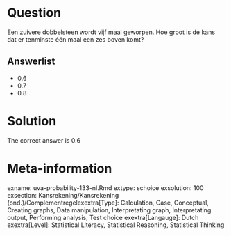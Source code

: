 Question
========

Een zuivere dobbelsteen wordt vijf maal geworpen. Hoe groot is de kans dat er tenminste één maal een zes boven komt? 

Answerlist
----------
* 0.6
* 0.7
* 0.8

Solution
========

The correct answer is  0.6 

Meta-information
================
exname: uva-probability-133-nl.Rmd 
extype: schoice 
exsolution: 100 
exsection: Kansrekening/Kansrekening (ond.)/Complementregelexextra[Type]: Calculation, Case, Conceptual, Creating graphs, Data manipulation, Interpretating graph, Interpretating output, Performing analysis, Test choice 
exextra[Langauge]: Dutch 
exextra[Level]: Statistical Literacy, Statistical Reasoning, Statistical Thinking 
